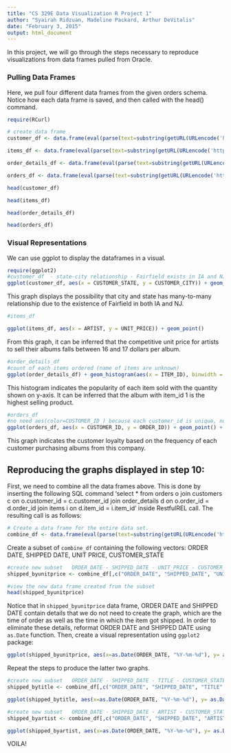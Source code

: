 ```yaml
---
title: "CS 329E Data Visualization R Project 1"
author: "Syairah Ridzuan, Madeline Packard, Arthur DeVitalis"
date: "February 3, 2015"
output: html_document
---
```


In this project, we will go through the steps necessary to reproduce visualizations from data frames pulled from Oracle.

### Pulling Data Frames
Here, we pull four different data frames from the given orders schema. Notice how each data frame is saved, and then called with the head() command.
```r

require(RCurl)

# create data frame
customer_df <- data.frame(eval(parse(text=substring(getURL(URLencode('http://129.152.144.84:5001/rest/native/?query="SELECT * FROM customers"'), httpheader=c(DB='jdbc:oracle:thin:@129.152.144.84:1521/PDB1.usuniversi01134.oraclecloud.internal', USER='DV_ORDERS', PASS='orcl', MODE='native_mode', MODEL='model', returnFor = 'R', returnDimensions = 'False'), verbose = TRUE), 1, 2^31-1))))

items_df <- data.frame(eval(parse(text=substring(getURL(URLencode('http://129.152.144.84:5001/rest/native/?query="SELECT * FROM items"'), httpheader=c(DB='jdbc:oracle:thin:@129.152.144.84:1521/PDB1.usuniversi01134.oraclecloud.internal', USER='DV_ORDERS', PASS='orcl', MODE='native_mode', MODEL='model', returnFor = 'R', returnDimensions = 'False'), verbose = TRUE), 1, 2^31-1))))

order_details_df <- data.frame(eval(parse(text=substring(getURL(URLencode('http://129.152.144.84:5001/rest/native/?query="SELECT * FROM order_details"'), httpheader=c(DB='jdbc:oracle:thin:@129.152.144.84:1521/PDB1.usuniversi01134.oraclecloud.internal', USER='DV_ORDERS', PASS='orcl', MODE='native_mode', MODEL='model', returnFor = 'R', returnDimensions = 'False'), verbose = TRUE), 1, 2^31-1))))

orders_df <- data.frame(eval(parse(text=substring(getURL(URLencode('http://129.152.144.84:5001/rest/native/?query="SELECT * FROM orders"'), httpheader=c(DB='jdbc:oracle:thin:@129.152.144.84:1521/PDB1.usuniversi01134.oraclecloud.internal', USER='DV_ORDERS', PASS='orcl', MODE='native_mode', MODEL='model', returnFor = 'R', returnDimensions = 'False'), verbose = TRUE), 1, 2^31-1))))

head(customer_df)

head(items_df)

head(order_details_df)

head(orders_df)

```

### Visual Representations
We can use ggplot to display the dataframes in a visual.
```r

require(ggplot2)
#customer_df  - state-city relationship - Fairfield exists in IA and NJ
ggplot(customer_df, aes(x = CUSTOMER_STATE, y = CUSTOMER_CITY)) + geom_point() 
```

This graph displays the possibility that city and state has many-to-many relationship due to the existence of Fairfield in both IA and NJ.  

```r
#items_df

ggplot(items_df, aes(x = ARTIST, y = UNIT_PRICE)) + geom_point()
```

From this graph, it can be inferred that the competitive unit price for artists to sell their albums falls between 16 and 17 dollars per album.

```r
#order_details_df 
#count of each items ordered (name of items are unknown)
ggplot(order_details_df) + geom_histogram(aes(x = ITEM_ID), binwidth = 1, colour = "purple", fill = "white" )
```

This histogram indicates the popularity of each item sold with the quantity shown on y-axis. It can be inferred that the album with item_id 1 is the highest selling product.

```r
#orders_df 
#no need aes(color=CUSTOMER_ID ) because each customer_id is unique, non-continuous
ggplot(orders_df, aes(x = CUSTOMER_ID, y = ORDER_ID)) + geom_point() + facet_wrap(~CUSTOMER_ID)
```

This graph indicates the customer loyalty based on the frequency of each customer purchasing albums from this company.



## Reproducing the graphs displayed in step 10:

First, we need to combine all the data frames above. This is done by inserting the following SQL command 'select * from orders o join customers c on o.customer_id = c.customer_id join order_details d on o.order_id = d.order_id join items i on d.item_id = i.item_id' inside RestfulREL call. The resulting call is as follows:

```r
# Create a data frame for the entire data set.
combine_df <- data.frame(eval(parse(text=substring(getURL(URLencode('http://129.152.144.84:5001/rest/native/?query="select * from orders o join customers c on o.customer_id = c.customer_id join order_details d on o.order_id = d.order_id join items i on d.item_id = i.item_id"'), httpheader=c(DB='jdbc:oracle:thin:@129.152.144.84:1521/PDB1.usuniversi01134.oraclecloud.internal', USER='DV_ORDERS', PASS='orcl', MODE='native_mode', MODEL='model', returnFor = 'R', returnDimensions = 'False'), verbose = TRUE), 1, 2^31-1))))
```

Create a subset of `combine_df` containing the following vectors: ORDER DATE, SHIPPED DATE, UNIT PRICE, CUSTOMER_STATE
```r
#create new subset   ORDER_DATE - SHIPPED_DATE - UNIT_PRICE - CUSTOMER_STATE
shipped_byunitprice <- combine_df[,c("ORDER_DATE", "SHIPPED_DATE", "UNIT_PRICE", "CUSTOMER_STATE")]
```


```r
#view the new data frame created from the subset
head(shipped_byunitprice)
```

Notice that in `shipped_byunitprice` data frame, ORDER DATE and SHIPPED DATE contain details that we do not need to create the graph, which are the time of order as well as the time in which the item got shipped. In order to eliminate these details, reformat ORDER DATE and SHIPPED DATE using `as.Date` function. Then, create a visual representation using `ggplot2` package:

```r
ggplot(shipped_byunitprice, aes(x=as.Date(ORDER_DATE, "%Y-%m-%d"), y= as.Date(SHIPPED_DATE, "%Y-%m-%d"))) + geom_point(aes(color=as.factor(UNIT_PRICE))) + facet_wrap(~CUSTOMER_STATE)
```

Repeat the steps to produce the latter two graphs.

```r
#create new subset   ORDER_DATE - SHIPPED_DATE - TITLE - CUSTOMER_STATE
shipped_bytitle <- combine_df[,c("ORDER_DATE", "SHIPPED_DATE", "TITLE", "CUSTOMER_STATE")]

ggplot(shipped_bytitle, aes(x=as.Date(ORDER_DATE, "%Y-%m-%d"), y= as.Date(SHIPPED_DATE, "%Y-%m-%d"))) + geom_point(aes(color=as.factor(TITLE))) + facet_wrap(~CUSTOMER_STATE)

```

```r
#create new subset   ORDER_DATE - SHIPPED_DATE - ARTIST - CUSTOMER_STATE
shipped_byartist <- combine_df[,c("ORDER_DATE", "SHIPPED_DATE", "ARTIST", "CUSTOMER_STATE")]

ggplot(shipped_byartist, aes(x=as.Date(ORDER_DATE, "%Y-%m-%d"), y= as.Date(SHIPPED_DATE, "%Y-%m-%d"))) + geom_point(aes(color=as.factor(ARTIST))) + facet_wrap(~CUSTOMER_STATE)

```

VOILA!

